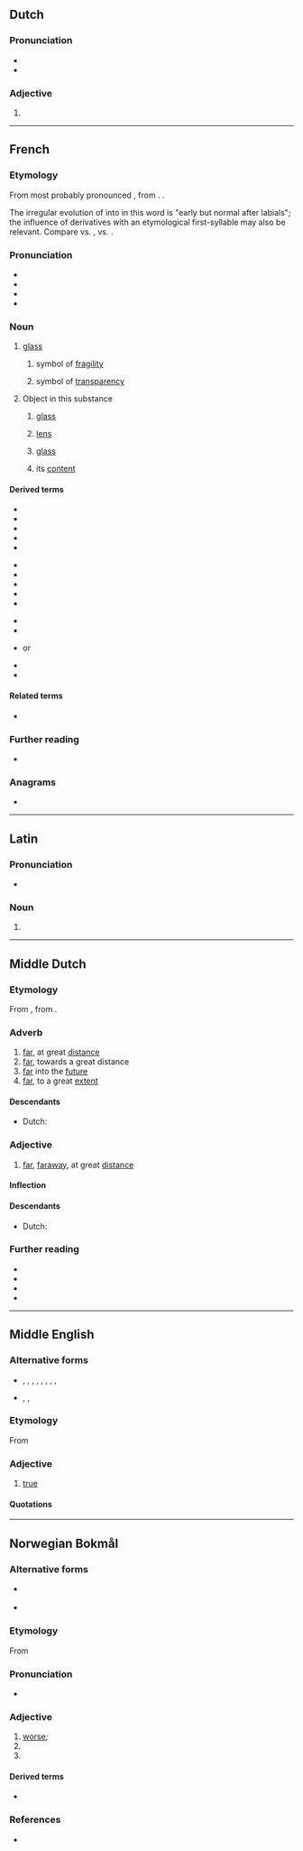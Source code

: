 {{also|vèrre|verrë}}
==Dutch==

===Pronunciation===
* {{IPA|/vɛrə/|lang=nl}}
* {{audio|Nl-verre.ogg|Audio|lang=nl}}

===Adjective===
{{nl-adj-form}}

# {{nl-adj form of|infl|ver}}

----

==French==

===Etymology===
From {{inh|fr|fro|voirre}} most probably pronounced {{IPAchar|/vwɛr/}}, from {{inh|fr|la|vitrum}}. {{doublet|fr|vitre}}.

The irregular evolution of {{IPAchar|/wɛ/}} into {{IPAchar|/ɛ/}} in this word is "early but normal after labials"; the influence of derivatives with an etymological first-syllable {{IPAchar|/ɛ/}} may also be relevant. Compare {{m|fr|François}} vs. {{m|fr|Français}}, {{m|fr|roide}} vs. {{m|fr|raide}}.

===Pronunciation===
* {{fr-IPA}}
* {{audio|Fr-verre.ogg|audio|lang=fr}}
* {{homophones|vair|ver|verres|vers|vert|verts|lang=fr}}
* {{rhymes|ɛʁ|lang=fr}}

===Noun===
{{fr-noun|m}}

# {{lb|fr|usually|uncountable}} [[glass]] {{gloss|substance}}
#: {{ux|fr|'''verre''' de couleur|inline=1|colored '''glass'''}}
## symbol of [[fragility]]
##: {{ux|fr|Ça casse comme le '''verre'''.|inline=1|That breaks like '''glass'''.}}
## symbol of [[transparency]]
##: {{ux|fr|Une maison de '''verre'''.|inline=1|A house of '''glass'''.}}
# {{lb|fr|countable}} Object in this substance
## {{lb|fr|optics}} [[glass]]
##: {{ux|fr|des '''verres''' de lunettes|inline=1|spectacles}}
## [[lens]]
##: {{ux|fr|des '''verres''' grossissants|inline=1|magnifying '''lenses'''}}
## [[glass]] {{gloss|drinking vessel}}
##: {{ux|fr|un '''verre''' en cristal|inline=1|a crystal '''glass'''}}
## its [[content]]
##: {{ux|fr|On va boire un '''verre'''!|inline=1|Let's go have a '''drink'''!}}

====Derived terms====
{{der-top3}}
* {{l|fr|cliché-verre}}
* {{l|fr|cul-de-verre}}
* {{l|fr|essuie-verres}}
* {{l|fr|papier de verre}}
* {{l|fr|prendre un verre}}
{{der-mid3}}
* {{l|fr|sous-verre}}
* {{l|fr|verre-mort}}
* {{l|fr|verrée}}
* {{l|fr|verrerie}}
* {{l|fr|verrier}}
{{der-mid3}}
* {{l|fr|verrière}}
* {{l|fr|verrillon}}
* {{l|fr|verrine}} or {{l|fr|vérine}}
* {{l|fr|verrophone}}
* {{l|fr|verroterie}}
{{der-bottom}}

====Related terms====
* {{l|fr|vitre}}

===Further reading===
* {{R:TLFi}}

===Anagrams===
* {{l|fr|rêver}}

----

==Latin==

===Pronunciation===
* {{la-IPA}}

===Noun===
{{la-noun-form|verre}}

# {{inflection of|verrēs||abl|s|lang=la}}

----

==Middle Dutch==

===Etymology===
From {{inh|dum|odt|ferro}}, from {{inh|dum|gem-pro|*ferrô}}.

===Adverb===
{{dum-adv}}

# [[far]], at great [[distance]]
# [[far]], towards a great distance
# [[far]] into the [[future]]
# [[far]], to a great [[extent]]

====Descendants====
* Dutch: {{l|nl|ver}}

===Adjective===
{{dum-adj}}

# [[far]], [[faraway]], at great [[distance]]

====Inflection====
{{rfinfl|dum|adjective}}

====Descendants====
* Dutch: {{l|nl|ver}}

===Further reading===
* {{R:VMNW|ID82423|I}}
* {{R:VMNW|ID50813|II}}
* {{R:MNW|64192|I}}
* {{R:MNW|64193|II}}

----

==Middle English==

===Alternative forms===
* {{l|enm|verai}}, {{l|enm|veray}}, {{l|enm|verra}}, {{l|enm|verray}}, {{l|enm|verrei}}, {{l|enm|verrey}}, {{l|enm|verri}}, {{l|enm|verry}}, {{l|enm|very}}
* {{l|enm|werai}}, {{l|enm|werrai}}, {{l|enm|wery}}

===Etymology===
From {{der|enm|fro|verai}}

===Adjective===
{{enm-adj||verrest}}

# [[true]]

====Quotations====
{{seeCites}}

----

==Norwegian Bokmål==

===Alternative forms===
* {{l|nb|værre}} {{q|possibly used in [[Riksmål]], after {{cog|da|værre}}}}
* {{l|nb|vondere}}

===Etymology===
From {{der|nb|non|verri}}

===Pronunciation===
* {{audio|No-verre.ogg|Audio|lang=nb}}

===Adjective===
{{head|nb|adjective comparative form}}

# [[worse]]; {{comparative of|vond|lang=nb}}
# {{comparative of|ille|lang=nb}}
# {{comparative of|ond|lang=nb}}

====Derived terms====
* {{l|nb|forverre}}

===References===
* {{R:The Bokmål Dictionary}}